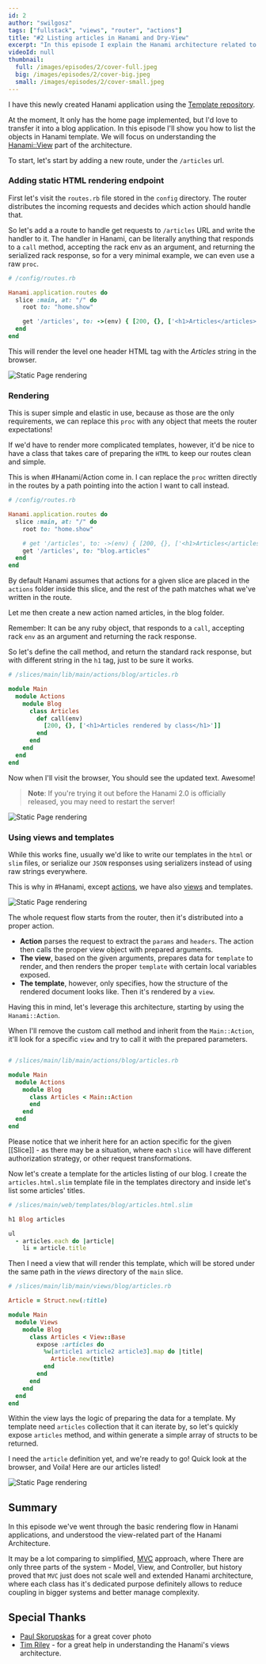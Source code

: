 ```yaml
---
id: 2
author: "swilgosz"
tags: ["fullstack", "views", "router", "actions"]
title: "#2 Listing articles in Hanami and Dry-View"
excerpt: "In this episode I explain the Hanami architecture related to views rendering, by using Hanami View, Hanami Actions and templates, to list articles for a blog applicaton."
videoId: null
thumbnail:
  full: /images/episodes/2/cover-full.jpeg
  big: /images/episodes/2/cover-big.jpeg
  small: /images/episodes/2/cover-small.jpeg
---
```


I have this newly created Hanami application using the [Template repository](/episodes/1-creating-hanami-application).

At the moment, It only has the home page implemented, but I'd love to transfer it into a blog application. In this episode I'll show you how to list the objects in Hanami template. We will focus on understanding the [Hanami::View](https://github.com/hanami/view) part of the architecture.

To start, let's start by adding a new route, under the `/articles` url.

### Adding static HTML rendering endpoint

First let's visit the `routes.rb` file stored in the `config` directory. The router distributes the incoming requests and decides which action should handle that.

So let's add a a route to handle get requests to `/articles` URL and write the handler to it. The handler in Hanami, can be literally anything that responds to a `call` method, accepting the rack env as an argument, and returning the serialized rack response, so for a very minimal example, we can even use a raw `proc`.

```ruby
# /config/routes.rb

Hanami.application.routes do
  slice :main, at: "/" do
    root to: "home.show"

    get '/articles', to: ->(env) { [200, {}, ['<h1>Articles</articles>']] }
  end
end
```

This will render the level one header HTML tag with the _Articles_ string in the browser.

![Static Page rendering](/images/episodes/2/static-browser.png)

### Rendering

This is super simple and elastic in use, because as those are the only requirements, we can replace this `proc` with any object that meets the router expectations!

If we'd have to render more complicated templates, however, it'd be nice to have a class that takes care of preparing the `HTML` to keep our routes clean and simple.

This is when #Hanami/Action come in. I can replace the `proc` written directly in the routes by a path pointing into the action I want to call instead.

```ruby
# /config/routes.rb

Hanami.application.routes do
  slice :main, at: "/" do
    root to: "home.show"

    # get '/articles', to: ->(env) { [200, {}, ['<h1>Articles</articles>']] }
    get '/articles', to: "blog.articles"
  end
end
```

By default Hanami assumes that actions for a given slice are placed in the `actions` folder inside this slice, and the rest of the path matches what we've written in the route.

Let me then create a new action named articles, in the blog folder.

Remember: It can be any ruby object, that responds to a `call`, accepting rack `env` as an argument and returning the rack response.

So let's define the call method, and return the standard rack response, but with different string in the `h1` tag, just to be sure it works.

```ruby
# /slices/main/lib/main/actions/blog/articles.rb

module Main
  module Actions
    module Blog
      class Articles
        def call(env)
          [200, {}, ['<h1>Articles rendered by class</h1>']]
        end
      end
    end
  end
end
```

Now when I'll visit the browser, You should see the updated text. Awesome!

> **Note**: If you're trying it out before the Hanami 2.0 is officially released, you may need to restart the server!

![Static Page rendering](/images/episodes/2/static-browser-from-action.png)

### Using views and templates

While this works fine, usually we'd like to write our templates in the `html` or `slim` files, or serialize our `JSON` responses using serializers instead of using raw strings everywhere.

This is why in #Hanami, except [actions](https://github.com/hanami/controller#actions), we have also [views](https://github.com/hanami/view) and templates.

![Static Page rendering](/images/episodes/2/request-flow.png)

The whole request flow starts from the router, then it's distributed into a proper action.

- **Action** parses the request to extract the `params` and `headers`. The action then calls the proper view object with prepared arguments.
- **The view**, based on the given arguments, prepares data for `template` to render, and then renders the proper `template` with certain local variables exposed.
- **The template**, however, only specifies, how the structure of the rendered document looks like. Then it's rendered by a `view`.

Having this in mind, let's leverage this architecture, starting by using the `Hanami::Action`.

When I'll remove the custom call method and inherit from the `Main::Action`, it'll look for a specific `view` and try to call it with the prepared parameters.

```ruby

# /slices/main/lib/main/actions/blog/articles.rb

module Main
  module Actions
    module Blog
      class Articles < Main::Action
      end
    end
  end
end
```

Please notice that we inherit here for an action specific for the given [[Slice]] - as there may be a situation, where each `slice` will have different authorization strategy, or other request transformations.

Now let's create a template for the articles listing of our blog. I create the `articles.html.slim`  template file in the templates directory and inside let's list some articles' titles.

```ruby
# /slices/main/web/templates/blog/articles.html.slim

h1 Blog articles

ul
  - articles.each do |article|
    li = article.title
```

Then I need a view that will render this template, which will be stored under the same path in the _views_ directory of the `main` slice.

```ruby
# /slices/main/lib/main/views/blog/articles.rb

Article = Struct.new(:title)

module Main
  module Views
    module Blog
      class Articles < View::Base
        expose :articles do
          %w[article1 article2 article3].map do |title|
            Article.new(title)
          end
        end
      end
    end
  end
end
```

Within the view lays the logic of preparing the data for a template. My template need `articles` collection that it can iterate by, so let's quickly expose `articles` method, and within generate a simple array of structs to be returned.

I need the `article` definition yet, and we're ready to go! Quick look at the browser, and Voila! Here are our articles listed!

![Static Page rendering](/images/episodes/2/articles.png)

## Summary

In this episode we've went through the basic rendering flow in Hanami applications, and understood the view-related part of the Hanami Architecture.

It may be a lot comparing to simplified, [MVC](https://www.tutorialspoint.com/mvc_framework/mvc_framework_introduction.htm) approach, where There are only three parts of the system - Model, View, and Controller, but history proved that `MVC` just does not scale well and extended Hanami architecture, where each class has it's dedicated purpose definitely allows to reduce coupling in bigger systems and better manage complexity.

## Special Thanks

- [Paul Skorupskas](https://unsplash.com/@pawelskor) for a great cover photo
- [Tim Riley](https://timriley.info/) - for a great help in understanding the Hanami's views architecture.
